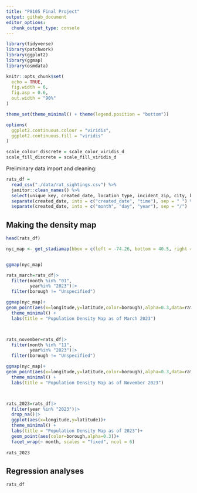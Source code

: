 ```yaml
---
title: "P8105 Final Project"
output: github_document
editor_options: 
  chunk_output_type: console
---
```


```r
library(tidyverse)
library(patchwork)
library(ggplot2)
library(ggmap)
library(osmdata)

knitr::opts_chunk$set(
  echo = TRUE,
  fig.width = 6,
  fig.asp = 0.6,
  out.width = "90%"
)

theme_set(theme_minimal() + theme(legend.position = "bottom"))

options(
  ggplot2.continuous.colour = "viridis",
  ggplot2.continuous.fill = "viridis"
)

scale_colour_discrete = scale_color_viridis_d
scale_fill_discrete = scale_fill_viridis_d
```

Preliminary data import and cleaning:

```r
rats_df = 
  read_csv("./data/rat_sightings.csv") %>% 
  janitor::clean_names() %>% 
  select(unique_key, created_date, location_type, incident_zip, city, borough, latitude, longitude, location) %>% 
  separate(created_date, into = c("created_date", "time"), sep = " ") %>% 
  separate(created_date, into = c("month", "day", "year"), sep = "/")
```



## Making the density map
```r
head(rats_df)
```

```r
nyc_map <- get_stadiamap(bbox = c(left = -74.26, bottom = 40.5, right = -73.7, top = 40.9),zoom=10)


ggmap(nyc_map)
```

```r

rats_march=rats_df|>
  filter(month %in% "01", 
         year%in% "2023")|>
  filter(borough != "Unspecified")

ggmap(nyc_map)+
geom_point(aes(x=longitude,y=latitude,color=borough),alpha=0.3,data=rats_march)+
  theme_minimal() +
  labs(title = "Population Density Map as of March 2023")




```

```r
rats_november=rats_df|>
  filter(month %in% "11", 
         year%in% "2023")|>
  filter(borough != "Unspecified")

ggmap(nyc_map)+
geom_point(aes(x=longitude,y=latitude,color=borough),alpha=0.3,data=rats_march)+
  theme_minimal() +
  labs(title = "Population Density Map as of November 2023")




```

```r
rats_2023=rats_df|>
  filter(year %in% "2023")|>
  drop_na()|>
  ggplot(aes(x=longitude,y=latitude))+
  theme_minimal() +
  labs(title = "Population Density Map as of 2023")+
  geom_point(aes(color=borough,alpha=0.3))+
  facet_wrap(~ month, scales = "fixed", ncol = 6)
  
rats_2023
```



## Regression analyses

```r
rats_df
```







